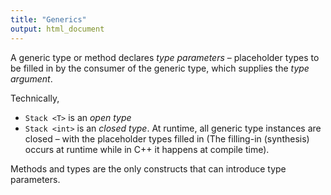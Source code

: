 ```yaml
---
title: "Generics"
output: html_document
---
```


A generic type or method declares _type parameters_ -- placeholder types to be filled in by the consumer of the generic type, which supplies the _type argument_.

Technically,

* `Stack <T>` is an _open type_
* `Stack <int>` is an _closed type_. At runtime, all generic type instances are closed -- with the placeholder types filled in (The filling-in (synthesis) occurs at runtime while in C++ it happens at compile time).

Methods and types are the only constructs that can introduce type parameters.